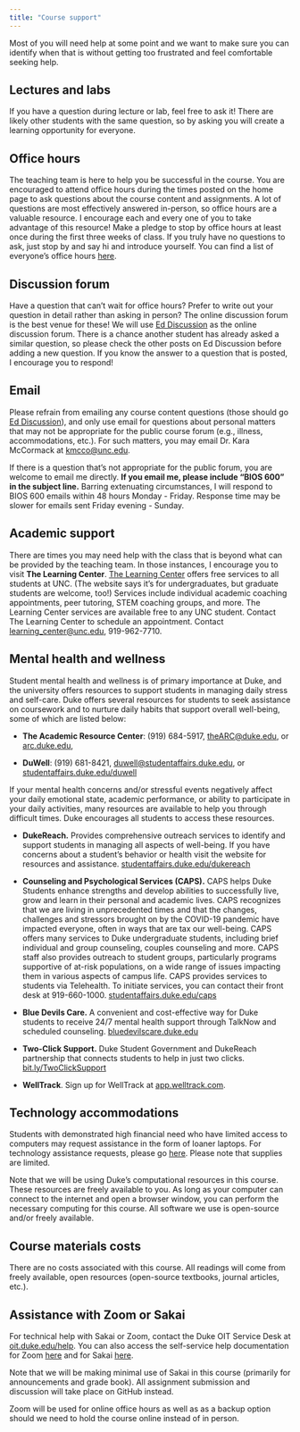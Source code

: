 ```yaml
---
title: "Course support"
---
```


Most of you will need help at some point and we want to make sure you can identify when that is without getting too frustrated and feel comfortable seeking help.

## Lectures and labs

If you have a question during lecture or lab, feel free to ask it! There are likely other students with the same question, so by asking you will create a learning opportunity for everyone.

## Office hours

The teaching team is here to help you be successful in the course. You are encouraged to attend office hours during the times posted on the home page to ask questions about the course content and assignments. A lot of questions are most effectively answered in-person, so office hours are a valuable resource. I encourage each and every one of you to take advantage of this resource! Make a pledge to stop by office hours at least once during the first three weeks of class. If you truly have no questions to ask, just stop by and say hi and introduce yourself. You can find a list of everyone's office hours [here](/course-team.html).

## Discussion forum

Have a question that can't wait for office hours? Prefer to write out your question in detail rather than asking in person? The online discussion forum is the best venue for these! We will use [Ed Discussion](https://edstem.org/us/join/Xjcr2d) as the online discussion forum. There is a chance another student has already asked a similar question, so please check the other posts on Ed Discussion before adding a new question. If you know the answer to a question that is posted, I encourage you to respond!

## Email

Please refrain from emailing any course content questions (those should go [Ed Discussion](https://edstem.org/us/join/Xjcr2d)), and only use email for questions about personal matters that may not be appropriate for the public course forum (e.g., illness, accommodations, etc.). For such matters, you may email Dr. Kara McCormack at [kmcco\@unc.edu](mailto:kmcco@unc.edu).

If there is a question that's not appropriate for the public forum, you are welcome to email me directly. **If you email me, please include "BIOS 600" in the subject line.** Barring extenuating circumstances, I will respond to BIOS 600 emails within 48 hours Monday - Friday. Response time may be slower for emails sent Friday evening - Sunday.

## Academic support

There are times you may need help with the class that is beyond what can be provided by the teaching team. In those instances, I encourage you to visit **The Learning Center**. [The Learning Center](https://learningcenter.unc.edu/) offers free services to all students at UNC. (The website says it's for undergraduates, but graduate students are welcome, too!) Services include individual academic coaching appointments, peer tutoring, STEM coaching groups, and more. The Learning Center services are available free to any UNC student. Contact The Learning Center to schedule an appointment.  Contact [learning_center@unc.edu](mailto:learning_center@unc.edu), 919-962-7710.

## Mental health and wellness

Student mental health and wellness is of primary importance at Duke, and the university offers resources to support students in managing daily stress and self-care. Duke offers several resources for students to seek assistance on coursework and to nurture daily habits that support overall well-being, some of which are listed below:

-   **The Academic Resource Center**: (919) 684-5917, [theARC\@duke.edu](mailto:theARC@duke.edu), or [arc.duke.edu](https://arc.duke.edu/),

-   **DuWell**: (919) 681-8421, [duwell\@studentaffairs.duke.edu](mailto:duwell@studentaffairs.duke.edu), or [studentaffairs.duke.edu/duwell](https://studentaffairs.duke.edu/duwell)

If your mental health concerns and/or stressful events negatively affect your daily emotional state, academic performance, or ability to participate in your daily activities, many resources are available to help you through difficult times. Duke encourages all students to access these resources.

-   **DukeReach.** Provides comprehensive outreach services to identify and support students in managing all aspects of well-being. If you have concerns about a student's behavior or health visit the website for resources and assistance. [studentaffairs.duke.edu/dukereach](http://studentaffairs.duke.edu/dukereach)

-   **Counseling and Psychological Services (CAPS).** CAPS helps Duke Students enhance strengths and develop abilities to successfully live, grow and learn in their personal and academic lives. CAPS recognizes that we are living in unprecedented times and that the changes, challenges and stressors brought on by the COVID-19 pandemic have impacted everyone, often in ways that are tax our well-being. CAPS offers many services to Duke undergraduate students, including brief individual and group counseling, couples counseling and more. CAPS staff also provides outreach to student groups, particularly programs supportive of at-risk populations, on a wide range of issues impacting them in various aspects of campus life. CAPS provides services to students via Telehealth. To initiate services, you can contact their front desk at 919-660-1000. [studentaffairs.duke.edu/caps](https://studentaffairs.duke.edu/caps)

-   **Blue Devils Care.** A convenient and cost-effective way for Duke students to receive 24/7 mental health support through TalkNow and scheduled counseling. [bluedevilscare.duke.edu](https://bluedevilscare.duke.edu/)

-   **Two-Click Support.** Duke Student Government and DukeReach partnership that connects students to help in just two clicks. [bit.ly/TwoClickSupport](https://bit.ly/TwoClickSupport)

-   **WellTrack**. Sign up for WellTrack at [app.welltrack.com](https://app.welltrack.com/).

## **Technology accommodations**

Students with demonstrated high financial need who have limited access to computers may request assistance in the form of loaner laptops. For technology assistance requests, please go [here](https://keeplearning.duke.edu/technical-support/). Please note that supplies are limited.

Note that we will be using Duke's computational resources in this course. These resources are freely available to you. As long as your computer can connect to the internet and open a browser window, you can perform the necessary computing for this course. All software we use is open-source and/or freely available.

## **Course materials costs**

There are no costs associated with this course. All readings will come from freely available, open resources (open-source textbooks, journal articles, etc.).

## **Assistance with Zoom or Sakai**

For technical help with Sakai or Zoom, contact the Duke OIT Service Desk at [oit.duke.edu/help](https://oit.duke.edu/help). You can also access the self-service help documentation for Zoom [here](https://oit.duke.edu/help/articles/kb0029318) and for Sakai [here](https://sakai-duke.screenstepslive.com/s/sakai_support).

Note that we will be making minimal use of Sakai in this course (primarily for announcements and grade book). All assignment submission and discussion will take place on GitHub instead.

Zoom will be used for online office hours as well as as a backup option should we need to hold the course online instead of in person.
